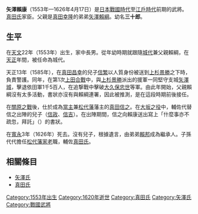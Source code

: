 {{日本武士
|名稱= 矢澤 賴康
|圖片名稱= 
|圖片大小= 
|圖片說明= 
|時代= [[日本戰國時代|日本戰國時代]]—[[江戶時代|江戶時代]]前期
|出生日期= [[天文_(後奈良天皇)|天文]]22年（1553年）
|出生地點= 
|逝世日期= [[寬永|寬永]]3年3月21日（1626年4月17日）
|逝世地點= 
|假名= 
|羅馬字= 
|幼名= 三十郎
|改名= 幸貞→賴幸→賴康
|别名= 
|諡号= 
|神号= 
|戒名= 
|洗禮名= 
|墓所= 
|朝廷官位= [[但馬守|但馬守]]
|幕府職位= 
|主君= [[真田昌幸|真田昌幸]]→[[真田信之|信之]]
|藩= [[上田藩|上田藩]]
|氏族= [[矢澤氏|矢澤氏]]（[[真田氏|真田氏]]）
|父母= 父：[[矢澤賴綱|矢澤賴綱]]
|養父= 
|養母= 
|兄弟= 弟：[[矢澤賴邦|賴邦]]
|姐妹= 
|正室= 
|側室= 
|嗣子= 
|嗣女= 
|養子= 
|養女= 
}}
{{japanese|japanese=矢沢 頼康|kana=やざわ よりやす|romaji=Yazawa Yoriyasu|舊寫=矢澤 賴康}}
'''矢澤賴康'''（1553年—1626年4月17日）是[[日本戰國時代|日本戰國時代]]至[[江戶時代|江戶時代]]前期的武將。[[真田氏|真田氏]]家臣。父親是[[真田幸隆|真田幸隆]]的弟弟[[矢澤賴綱|矢澤賴綱]]。幼名'''三十郎'''。

== 生平 ==
在[[天文_(後奈良天皇)|天文]]22年（1553年）出生，家中長男。從年幼時期就跟隨{{tsl|ja|沼田城}}[[城代|城代]]兼父親賴綱，在[[天正_(日本)|天正]]年間，被任命為城代。

天正13年（1585年），在[[真田昌幸|真田昌幸]]的兒子[[真田信繁|信繁]]以人質身份被送到[[上杉景勝|上杉景勝]]之下時，負責警護。同年，在第1次[[上田合戰|上田合戰]]中，與[[上杉景勝|上杉景勝]]派出的援軍一同堅守支城[[矢澤城|矢澤城]]，擊退依田軍1千5百人，在追撃戰中擊破[[大久保忠世|大久保忠世]]等軍。由此年開始，父親賴綱沒有太多活動，書狀亦沒有與賴綱連署，因此被推測，是在這段時期前後接任。

在[[關原之戰|關原之戰]]後，仕於成為[[當主|當主]]兼[[松代藩|松代藩]]藩主的[[真田信之|真田信之]]。在[[大坂之役|大坂之役]]中，輔佐代替信之出陣的兒子（[[真田信政|信政]]、[[真田信吉|信吉]]）。在出陣期間，信之向賴康送出寫上「什麼事亦不疏忽，拜託」（{{lang|ja|何事も油断なく、間に入って頼み入り候}}）的書狀。

在[[寬永|寬永]]3年（1626年）死去。沒有兒子，根據遺言，由弟弟[[矢澤賴邦|賴邦]]成為繼承人。子孫代代擔任[[松代藩|松代藩]][[家老|家老]]職，輔佐[[真田氏|真田氏]]。

== 相關條目 ==
*[[矢澤氏|矢澤氏]]
*[[真田氏|真田氏]]

[[Category:1553年出生|Category:1553年出生]]
[[Category:1620年逝世|Category:1620年逝世]]
[[Category:真田氏|Category:真田氏]]
[[Category:矢澤氏|Category:矢澤氏]]
[[Category:戰國武將|Category:戰國武將]]